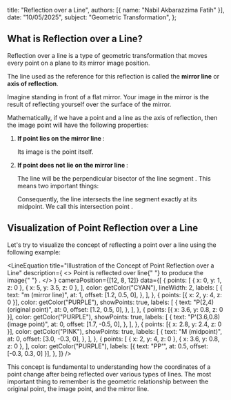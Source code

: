 
  title: "Reflection over a Line",
  authors: [{ name: "Nabil Akbarazzima Fatih" }],
  date: "10/05/2025",
  subject: "Geometric Transformation",
};

## What is Reflection over a Line?

Reflection over a line is a type of geometric transformation that moves every point on a plane to its mirror image position.

The line used as the reference for this reflection is called the **mirror line** or **axis of reflection**.

Imagine standing in front of a flat mirror. Your image in the mirror is the result of reflecting yourself over the surface of the mirror.

Mathematically, if we have a point <InlineMath math="P(x,y)" /> and a line <InlineMath math="m" /> as the axis of reflection, then the image point <InlineMath math="P'(x',y')" /> will have the following properties:

1.  **If point <InlineMath math="P" /> lies on the mirror line <InlineMath math="m" />**:

    Its image is the point itself.

    <BlockMath math="P' = P" />

2.  **If point <InlineMath math="P" /> does not lie on the mirror line <InlineMath math="m" />**:

    The line <InlineMath math="m" /> will be the perpendicular bisector of the line segment <InlineMath math="PP'" />. This means two important things:

    <div className="flex flex-col gap-4">
      <BlockMath math="\text{Line segment } PP' \perp m" />
      <BlockMath math="\text{Distance}(P, m) = \text{Distance}(P', m)" />
    </div>

    Consequently, the line <InlineMath math="m" /> intersects the line segment <InlineMath math="PP'" /> exactly at its midpoint. We call this intersection point <InlineMath math="M" />.

## Visualization of Point Reflection over a Line

Let's try to visualize the concept of reflecting a point over a line using the following example:

<LineEquation
  title="Illustration of the Concept of Point Reflection over a Line"
  description={
    <>
      Point <InlineMath math="P(2,4)" /> is reflected over line{" "}
      <InlineMath math="m" /> to produce the image{" "}
      <InlineMath math="P'(3.6, 0.8)" />.
    </>
  }
  cameraPosition={[12, 8, 12]}
  data={[
    {
      points: [
        { x: 0, y: 1, z: 0 },
        { x: 5, y: 3.5, z: 0 },
      ],
      color: getColor("CYAN"),
      lineWidth: 2,
      labels: [
        {
          text: "m (mirror line)",
          at: 1,
          offset: [1.2, 0.5, 0],
        },
      ],
    },
    {
      points: [{ x: 2, y: 4, z: 0 }],
      color: getColor("PURPLE"),
      showPoints: true,
      labels: [
        {
          text: "P(2,4) (original point)",
          at: 0,
          offset: [1.2, 0.5, 0],
        },
      ],
    },
    {
      points: [{ x: 3.6, y: 0.8, z: 0 }],
      color: getColor("PURPLE"),
      showPoints: true,
      labels: [
        {
          text: "P'(3.6,0.8) (image point)",
          at: 0,
          offset: [1.7, -0.5, 0],
        },
      ],
    },
    {
      points: [{ x: 2.8, y: 2.4, z: 0 }],
      color: getColor("PINK"),
      showPoints: true,
      labels: [
        {
          text: "M (midpoint)",
          at: 0,
          offset: [3.0, -0.3, 0],
        },
      ],
    },
    {
      points: [
        { x: 2, y: 4, z: 0 },
        { x: 3.6, y: 0.8, z: 0 },
      ],
      color: getColor("PURPLE"),
      labels: [{ text: "PP'", at: 0.5, offset: [-0.3, 0.3, 0] }],
    },
  ]}
/>

This concept is fundamental to understanding how the coordinates of a point change after being reflected over various types of lines. The most important thing to remember is the geometric relationship between the original point, the image point, and the mirror line.
